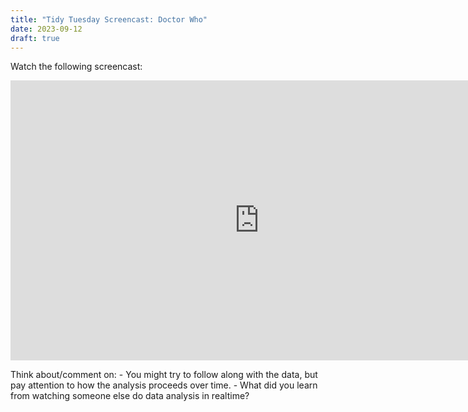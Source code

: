 ```yaml
---
title: "Tidy Tuesday Screencast: Doctor Who"
date: 2023-09-12
draft: true
---
```


Watch the following screencast:

<iframe width="796" height="448" src="https://www.youtube.com/embed/89l_3Y53qMM" title="Tidy Tuesday live screencast: Analyzing Doctor Who in R" frameborder="0" allow="accelerometer; autoplay; clipboard-write; encrypted-media; gyroscope; picture-in-picture; web-share" allowfullscreen></iframe>


Think about/comment on: 
- You might try to follow along with the data, but pay attention to how the analysis proceeds over time. 
- What did you learn from watching someone else do data analysis in realtime?
